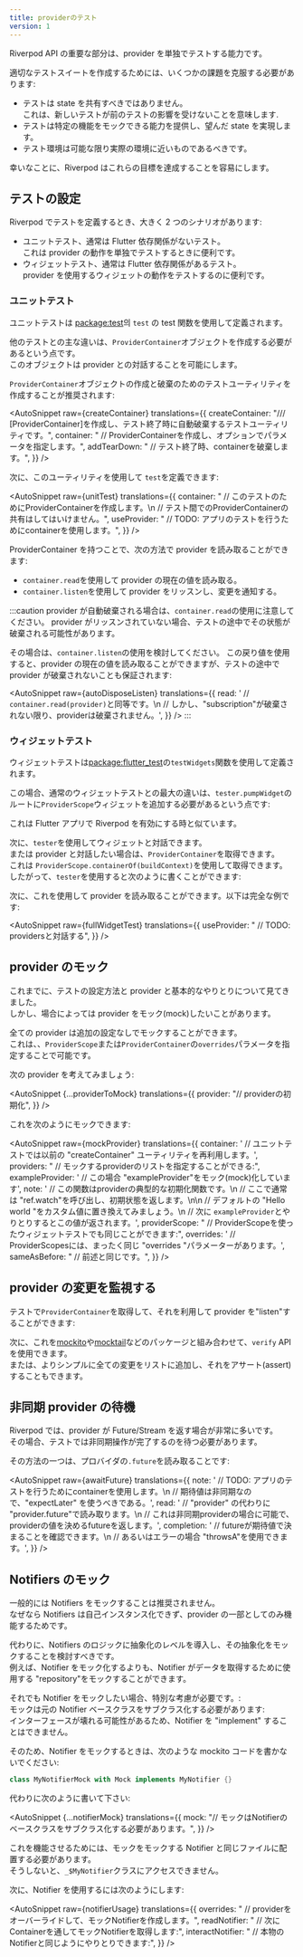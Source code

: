 ```yaml
---
title: providerのテスト
version: 1
---
```



Riverpod API の重要な部分は、provider を単独でテストする能力です。

適切なテストスイートを作成するためには、いくつかの課題を克服する必要があります:

- テストは state を共有すべきではありません。  
  これは、新しいテストが前のテストの影響を受けないことを意味します.
- テストは特定の機能をモックできる能力を提供し、望んだ state を実現します。
- テスト環境は可能な限り実際の環境に近いものであるべきです。

幸いなことに、Riverpod はこれらの目標を達成することを容易にします。

## テストの設定

Riverpod でテストを定義するとき、大きく 2 つのシナリオがあります:

- ユニットテスト、通常は Flutter 依存関係がないテスト。  
  これは provider の動作を単独でテストするときに便利です。
- ウィジェットテスト、通常は Flutter 依存関係があるテスト。  
  provider を使用するウィジェットの動作をテストするのに便利です。

### ユニットテスト

ユニットテストは [package:test](https://pub.dev/packages/test)의 `test` の test 関数を使用して定義されます。

他のテストとの主な違いは、`ProviderContainer`オブジェクトを作成する必要があるという点です。  
このオブジェクトは provider との対話することを可能にします。

`ProviderContainer`オブジェクトの作成と破棄のためのテストユーティリティを作成することが推奨されます:

<AutoSnippet
  raw={createContainer}
  translations={{
    createContainer:
      "/// [ProviderContainer]を作成し、テスト終了時に自動破棄するテストユーティリティです。",
    container:
      "  // ProviderContainerを作成し、オプションでパラメータを指定します。",
    addTearDown: "  // テスト終了時、containerを破棄します。",
  }}
/>

次に、このユーティリティを使用して `test`を定義できます:

<AutoSnippet
  raw={unitTest}
  translations={{
    container:
      "    // このテストのためにProviderContainerを作成します。\n    // テスト間でのProviderContainerの共有はしてはいけません。",
    useProvider:
      "    // TODO: アプリのテストを行うためにcontainerを使用します。",
  }}
/>

ProviderContainer を持つことで、次の方法で provider を読み取ることができます:

- `container.read`を使用して provider の現在の値を読み取る。
- `container.listen`を使用して provider をリッスンし、変更を通知する。

:::caution
provider が自動破棄される場合は、`container.read`の使用に注意してください。
provider がリッスンされていない場合、テストの途中でその状態が破棄される可能性があります。

その場合は、`container.listen`の使用を検討してください。
この戻り値を使用すると、provider の現在の値を読み取ることができますが、テストの途中で provider が破棄されないことも保証されます:

<AutoSnippet
  raw={autoDisposeListen}
  translations={{
    read: '      // `container.read(provider)`と同等です。\n      // しかし、"subscription"が破棄されない限り、providerは破棄されません。',
  }}
/>
:::

### ウィジェットテスト

ウィジェットテストは[package:flutter_test](https://pub.dev/packages/flutter_test)の`testWidgets`関数を使用して定義されます。

この場合、通常のウィジェットテストとの最大の違いは、`tester.pumpWidget`のルートに`ProviderScope`ウィジェットを追加する必要があるという点です:

<AutoSnippet raw={widgetTest} translations={{}} />

これは Flutter アプリで Riverpod を有効にする時と似ています。

次に、`tester`を使用してウィジェットと対話できます。  
または provider と対話したい場合は、`ProviderContainer`を取得できます。  
これは `ProviderScope.containerOf(buildContext)`を使用して取得できます。  
したがって、`tester`を使用すると次のように書くことができます:

<AutoSnippet raw={widgetContainerOf} translations={{}} />

次に、これを使用して provider を読み取ることができます。以下は完全な例です:

<AutoSnippet
  raw={fullWidgetTest}
  translations={{
    useProvider: "    // TODO: providersと対話する",
  }}
/>

## provider のモック

これまでに、テストの設定方法と provider と基本的なやりとりについて見てきました。  
しかし、場合によっては provider をモック(mock)したいことがあります。

全ての provider は追加の設定なしでモックすることができます。  
これは、、`ProviderScope`または`ProviderContainer`の`overrides`パラメータを指定することで可能です。

次の provider を考えてみましょう:

<AutoSnippet
  {...providerToMock}
  translations={{
    provider: "// providerの初期化",
  }}
/>

これを次のようにモックできます:

<AutoSnippet
  raw={mockProvider}
  translations={{
    container:
      '    // ユニットテストでは以前の "createContainer" ユーティリティを再利用します。',
    providers: "      //  モックするproviderのリストを指定することができる:",
    exampleProvider:
      '        // この場合 "exampleProvider"をモック(mock)化しています',
    note: '          // この関数はproviderの典型的な初期化関数です。\n          // ここで通常は "ref.watch"を呼び出し、初期状態を返します。\n\n          // デフォルトの "Hello world "をカスタム値に置き換えてみましょう。\n          // 次に `exampleProvider`とやりとりするとこの値が返されます。',
    providerScope:
      "    // ProviderScopeを使ったウィジェットテストでも同じことができます:",
    overrides:
      '        // ProviderScopesには、まったく同じ "overrides "パラメーターがあります。',
    sameAsBefore: "          // 前述と同じです。",
  }}
/>

## provider の変更を監視する

テストで`ProviderContainer`を取得して、それを利用して provider を"listen"することができます:

<AutoSnippet raw={listenProvider} translations={{}} />

次に、これを[mockito](https://pub.dev/packages/mockito)や[mocktail](https://pub.dev/packages/mocktail)などのパッケージと組み合わせて、`verify` API を使用できます。  
または、よりシンプルに全ての変更をリストに追加し、それをアサート(assert)することもできます。

## 非同期 provider の待機

Riverpod では、provider が Future/Stream を返す場合が非常に多いです。  
その場合、テストでは非同期操作が完了するのを待つ必要があります。

その方法の一つは、プロバイダの`.future`を読み取ることです:

<AutoSnippet
  raw={awaitFuture}
  translations={{
    note: '    // TODO: アプリのテストを行うためにcontainerを使用します。\n    // 期待値は非同期なので、"expectLater" を使うべきである。',
    read: '      // "provider" の代わりに "provider.future"で読み取ります。\n      // これは非同期providerの場合に可能で、providerの値を決めるfutureを返します。',
    completion:
      '      // futureが期待値で決まることを確認できます。\n      // あるいはエラーの場合 "throwsA"を使用できます。',
  }}
/>

## Notifiers のモック

一般的には Notifiers をモックすることは推奨されません。  
なぜなら Notifiers は自己インスタンス化できず、provider の一部としてのみ機能するためです。

代わりに、Notifiers のロジックに抽象化のレベルを導入し、その抽象化をモックすることを検討すべきです。  
例えば、Notifier をモック化するよりも、Notifier がデータを取得するために使用する "repository"をモックすることができます。

それでも Notifier をモックしたい場合、特別な考慮が必要です。:  
モックは元の Notifier ベースクラスをサブクラス化する必要があります:  
インターフェースが壊れる可能性があるため、Notifier を "implement" することはできません。

そのため、Notifier をモックするときは、次のような mockito コードを書かないでください:

```dart
class MyNotifierMock with Mock implements MyNotifier {}
```

代わりに次のように書いて下さい:

<AutoSnippet
  {...notifierMock}
  translations={{
    mock: "// モックはNotifierのベースクラスをサブクラス化する必要があります。",
  }}
/>

<When codegen={true}>

これを機能させるためには、モックをモックする Notifier と同じファイルに配置する必要があります。  
そうしないと、`_$MyNotifier`クラスにアクセスできません。

</When>

次に、Notifier を使用するには次のようにします:

<AutoSnippet
  raw={notifierUsage}
  translations={{
    overrides:
      "      // providerをオーバーライドして、モックNotifierを作成します。",
    readNotifier: "    // 次にContainerを通してモックNotifierを取得します:",
    interactNotifier: "    // 本物のNotifierと同じようにやりとりできます:",
  }}
/>
